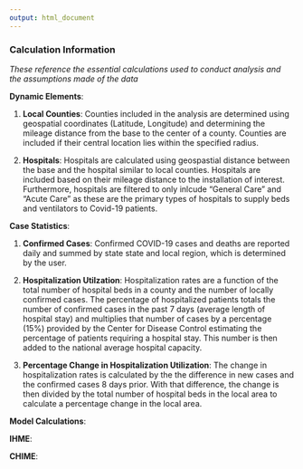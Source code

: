 ```yaml
---
output: html_document
---
```



### Calculation Information
*These reference the essential calculations used to conduct analysis and the assumptions made of the data*  

**Dynamic Elements**: 

1. **Local Counties**: Counties included in the analysis are determined using geospatial coordinates (Latitude, Longitude) and determining the mileage distance from the base to the center of a county. Counties are included if their central location lies within the specified radius. 

1. **Hospitals**: Hospitals are calculated using geospastial distance between the base and the hospital similar to local counties. Hospitals are included based on their mileage distance to the installation of interest. Furthermore, hospitals are filtered to only inlcude "General Care" and "Acute Care" as these are the primary types of hospitals to supply beds and ventilators to Covid-19 patients. 

**Case Statistics**: 

1. **Confirmed Cases**: Confirmed COVID-19 cases and deaths are reported daily and summed by state state and local region, which is determined by the user. 

2. **Hospitalization Utilzation**: Hospitalization rates are a function of the total number of hospital beds in a county and the number of locally confirmed cases. The percentage of hospitalized patients totals the number of confirmed cases in the past 7 days (average length of hospital stay) and multiplies that number of cases by a percentage (15%) provided by the Center for Disease Control estimating the percentage of patients requiring a hospital stay. This number is then added to the national average hospital capacity. 


3. **Percentage Change in Hospitalization Utilization**: The change in hospitalization rates is calculated by the the difference in new cases and the confirmed cases 8 days prior. With that difference, the change is then divided by the total number of hospital beds in the local area to calculate a percentage change in the local area.

**Model Calculations**: 

**IHME**: 

**CHIME**: 

